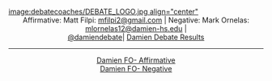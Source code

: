 [[image:debatecoaches/DEBATE_LOGO.jpg align="center"]]
<span style="display: block; text-align: center;">Affirmative: Matt Filpi: [[mailto:mfilpi2@gmail.com|mfilpi2@gmail.com]] | Negative: Mark Ornelas: [[mailto:mlornelas12@damien-hs.edu|mlornelas12@damien-hs.edu]] |</span><span style="display: block; text-align: center;">[[http://twitter.com/damiendebate|@damiendebate]]| [[http://www.damien-hs.edu/index.php?option=com_content&view=article&id=30&Itemid=1476|Damien Debate Results]]</span><span style="display: block; text-align: center;">
----
</span>
<span style="display: block; text-align: center;">[[Damien FO- Affirmative]]</span><span style="display: block; text-align: center;">[[Damien FO- Negative]]</span><span style="display: block; text-align: center;">
</span><span style="display: block; text-align: center;">
</span><span style="display: block; text-align: center;">
</span>